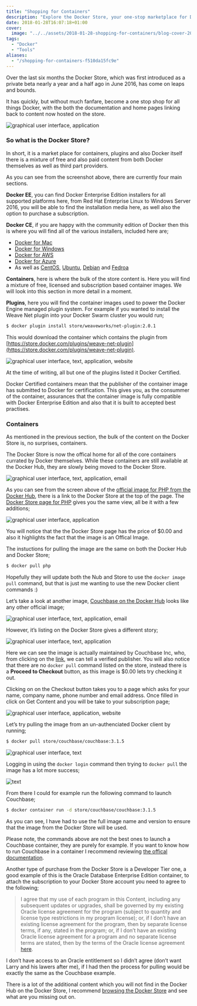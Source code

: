 ```yaml
---
title: "Shopping for Containers"
description: "Explore the Docker Store, your one-stop marketplace for Docker-related content. From Docker EE to plugins and containers, find both free and paid offerings."
date: 2018-01-28T16:07:18+01:00
cover:
  image: "../../assets/2018-01-28-shopping-for-containers/blog-cover-2018-01-28-shopping-for-containers.png"
tags:
  - "Docker"
  - "Tools"
aliases:
  - "/shopping-for-containers-f510da15fc9e"
---
```


Over the last six months the Docker Store, which was first introduced as a private beta nearly a year and a half ago in June 2016, has come on leaps and bounds.

It has quickly, but without much fanfare, become a one stop shop for all things Docker, with the both the documentation and home pages linking back to content now hosted on the store.

<Img src="/assets/2018-01-28-shopping-for-containers/img/2018-01-28_shopping-for-containers_1.png" alt="graphical user interface, application" />

### So what is the Docker Store?

In short, it is a market place for containers, plugins and also Docker itself there is a mixture of free and also paid content from both Docker themselves as well as third part providers.

As you can see from the screenshot above, there are currently four main sections.

**Docker EE**, you can find Docker Enterprise Edition installers for all supported platforms here, from Red Hat Enterprise Linux to Windows Server 2016, you will be able to find the installation media here, as well also the option to purchase a subscription.

**Docker CE**, if you are happy with the community edition of Docker then this is where you will find all of the various installers, included here are;

- [Docker for Mac](https://store.docker.com/editions/community/docker-ce-desktop-mac)
- [Docker for Windows](https://store.docker.com/editions/community/docker-ce-desktop-windows)
- [Docker for AWS](https://store.docker.com/editions/community/docker-ce-aws)
- [Docker for Azure](https://store.docker.com/editions/community/docker-ce-azure)
- As well as [CentOS](https://store.docker.com/editions/community/docker-ce-server-centos), [Ubuntu](https://store.docker.com/editions/community/docker-ce-server-ubuntu), [Debian](https://store.docker.com/editions/community/docker-ce-server-debian) and [Fedroa](https://store.docker.com/editions/community/docker-ce-server-fedora)

**Containers**, here is where the bulk of the store content is. Here you will find a mixture of free, licensed and subscription based container images. We will look into this section in more detail in a moment.

**Plugins**, here you will find the container images used to power the Docker Engine managed plugin system. For example if you wanted to install the Weave Net plugin into your Docker Swarm cluster you would run;

```bash frame="terminal" title="Shopping for Containers 1/4"
$ docker plugin install store/weaveworks/net-plugin:2.0.1
```


This would download the container which contains the plugin from [https://store.docker.com/plugins/weave-net-plugin](https://store.docker.com/plugins/weave-net-plugin).

<Img src="/assets/2018-01-28-shopping-for-containers/img/2018-01-28_shopping-for-containers_2.png" alt="graphical user interface, text, application, website" />

At the time of writing, all but one of the plugins listed it Docker Certified.

Docker Certified containers mean that the publisher of the container image has submitted to Docker for certification. This gives you, as the consummer of the container, assurances that the container image is fully compatible with Docker Enterprise Edition and also that it is built to accepted best practises.

### Containers

As mentioned in the previous section, the bulk of the content on the Docker Store is, no surprises, containers.

The Docker Store is now the offical home for all of the core containers currated by Docker themselves. While these containers are still available at the Docker Hub, they are slowly being moved to the Docker Store.

<Img src="/assets/2018-01-28-shopping-for-containers/img/2018-01-28_shopping-for-containers_3.png" alt="graphical user interface, text, application, email" />

As you can see from the screen above of the [official image for PHP from the Docker Hub](https://hub.docker.com/_/php/), there is a link to the Docker Store at the top of the page. The [Docker Store page for PHP](https://store.docker.com/images/php) gives you the same view, all be it with a few additions;

<Img src="/assets/2018-01-28-shopping-for-containers/img/2018-01-28_shopping-for-containers_4.png" alt="graphical user interface, application" />

You will notice that the the Docker Store page has the price of $0.00 and also it highlights the fact that the image is an Offical Image.

The instuctions for pulling the image are the same on both the Docker Hub and Docker Store;

```bash frame="terminal" title="Shopping for Containers 2/4"
$ docker pull php
```


Hopefully they will update both the Nub and Store to use the `docker image pull` command, but that is just me wanting to use the new Docker client commands :)

Let’s take a look at another image, [Couchbase on the Docker Hub](https://hub.docker.com/_/couchbase/) looks like any other official image;

<Img src="/assets/2018-01-28-shopping-for-containers/img/2018-01-28_shopping-for-containers_5.png" alt="graphical user interface, text, application, email" />

However, it’s listing on the Docker Store gives a different story;

<Img src="/assets/2018-01-28-shopping-for-containers/img/2018-01-28_shopping-for-containers_6.png" alt="graphical user interface, text, application" />

Here we can see the image is actually maintained by Couchbase Inc, who, from clicking on the [link](https://store.docker.com/publishers/couchbaselabs), we can tell a verified publisher. You will also notice that there are no `docker pull` command listed on the store, instead there is a **Proceed to Checkout** button, as this image is $0.00 lets try checking it out.

Clicking on on the Checkout button takes you to a page which asks for your name, company name, phone number and email address. Once filled in click on Get Content and you will be take to your subscription page;

<Img src="/assets/2018-01-28-shopping-for-containers/img/2018-01-28_shopping-for-containers_7.png" alt="graphical user interface, application, website" />

Let’s try pulling the image from an un-authenciated Docker client by running;

```bash frame="terminal" title="Shopping for Containers 3/4"
$ docker pull store/couchbase/couchbase:3.1.5
```


<Img src="/assets/2018-01-28-shopping-for-containers/img/2018-01-28_shopping-for-containers_8.png" alt="graphical user interface, text" />

Logging in using the `docker login` command then trying to `docker pull` the image has a lot more success;

<Img src="/assets/2018-01-28-shopping-for-containers/img/2018-01-28_shopping-for-containers_9.png" alt="text" />

From there I could for example run the following command to launch Couchbase;

```bash frame="terminal" title="Shopping for Containers 4/4"
$ docker container run -d store/couchbase/couchbase:3.1.5
```


As you can see, I have had to use the full image name and version to ensure that the image from the Docker Store will be used.

Please note, the commands above are not the best ones to launch a Couchbase container, they are purely for example. If you want to know how to run Couchbase in a container I recommend reviewing [the offical documentation](https://developer.couchbase.com/).

Another type of purchase from the Docker Store is a Developer Tier one, a good example of this is the Oracle Database Enterprise Edition container, to attach the subscription to your Docker Store account you need to agree to the following;

> I agree that my use of each program in this Content, including any subsequent updates or upgrades, shall be governed by my existing Oracle license agreement for the program (subject to quantity and license type restrictions in my program license); or, if I don’t have an existing license agreement for the program, then by separate license terms, if any, stated in the program; or, if I don’t have an existing Oracle license agreement for a program and no separate license terms are stated, then by the terms of the Oracle license agreement [here](http://www.oracle.com/technetwork/licenses/standard-license-152015.html).

I don’t have access to an Oracle entitlement so I didn’t agree (don’t want Larry and his lawers after me), if I had then the process for pulling would be exactly the same as the Couchbase example.

There is a lot of the additional content which you will not find in the Docker Hub on the Docker Store, I recommend [browsing the Docker Store](https://store.docker.com/search?source=verified&type=image) and see what are you missing out on.
